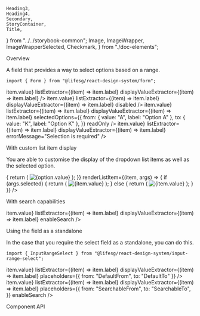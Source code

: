     Heading3,
    Heading4,
    Secondary,
    StoryContainer,
    Title,
} from "../../storybook-common";
    Image,
    ImageWrapper,
    ImageWrapperSelected,
    Checkmark,
} from "./doc-elements";

<Meta title="Form/RangeSelect" component={Form.RangeSelect} />

<Title>Form.RangeSelect</Title>

<Secondary>Overview</Secondary>

A field that provides a way to select options based on a range.

```tsx
import { Form } from "@lifesg/react-design-system/form";
```

<Canvas>
    <Story name="Default">
        <StoryContainer>
            <Container>
                <Form.RangeSelect
                    label="This is the range select field"
                    options={{
                        from: [
                            { value: "A", label: "Option A" },
                            { value: "B", label: "Option B" },
                            { value: "C", label: "Option C" },
                            { value: "D", label: "Option D" },
                            {
                                value: "E",
                                label: "From Option E This is a long From Option that should get wrapped and truncated.",
                            },
                            { value: "F", label: "Option F" },
                            { value: "G", label: "Option G" },
                            { value: "H", label: "Option H" },
                            { value: "I", label: "Option I" },
                            { value: "J", label: "Option J" },
                        ],
                        to: [
                            { value: "K", label: "Option K" },
                            { value: "L", label: "Option L" },
                        ],
                    }}
                    valueExtractor={(item) => item.value}
                    listExtractor={(item) => item.label}
                    displayValueExtractor={(item) => item.label}
                />
                <Form.RangeSelect
                    label="This is the disabled state"
                    options={{
                        from: [
                            { value: "A", label: "Option A" },
                            { value: "B", label: "Option B" },
                            { value: "C", label: "Option C" },
                            { value: "D", label: "Option D" },
                        ],
                        to: [
                            { value: "K", label: "Option K" },
                            { value: "L", label: "Option L" },
                        ],
                    }}
                    valueExtractor={(item) => item.value}
                    listExtractor={(item) => item.label}
                    displayValueExtractor={(item) => item.label}
                    disabled
                />
                <Form.RangeSelect
                    label="This is the readonly state"
                    options={{
                        from: [
                            { value: "A", label: "Option A" },
                            { value: "B", label: "Option B" },
                            { value: "C", label: "Option C" },
                            { value: "D", label: "Option D" },
                        ],
                        to: [
                            { value: "K", label: "Option K" },
                            { value: "L", label: "Option L" },
                        ],
                    }}
                    valueExtractor={(item) => item.value}
                    listExtractor={(item) => item.label}
                    displayValueExtractor={(item) => item.label}
                    selectedOptions={{
                        from: { value: "A", label: "Option A" },
                        to: { value: "K", label: "Option K" },
                    }}
                    readOnly
                />
                <Form.RangeSelect
                    label="This is the error state"
                    options={{
                        from: [
                            { value: "A", label: "Option A" },
                            { value: "B", label: "Option B" },
                            { value: "C", label: "Option C" },
                            { value: "D", label: "Option D" },
                        ],
                        to: [
                            { value: "K", label: "Option K" },
                            { value: "L", label: "Option L" },
                        ],
                    }}
                    valueExtractor={(item) => item.value}
                    listExtractor={(item) => item.label}
                    displayValueExtractor={(item) => item.label}
                    errorMessage="Selection is required"
                />
            </Container>
        </StoryContainer>
    </Story>
</Canvas>

<Heading3>With custom list item display</Heading3>

You are able to customise the display of the dropdown list items as well as the selected option.

<Canvas>
    <Story name="With custom list item display">
        <StoryContainer>
            <Container>
                <Form.RangeSelect
                    label="This has a custom list item display"
                    options={{
                        from: [
                            {
                                value: "A",
                                url: "https://picsum.photos/seed/A/300/100",
                            },
                            {
                                value: "B",
                                url: "https://picsum.photos/seed/B/500/200",
                            },
                        ],
                        to: [
                            {
                                value: "C",
                                url: "https://picsum.photos/seed/C/300/300",
                            },
                            {
                                value: "D",
                                url: "https://picsum.photos/seed/D/600/150",
                            },
                        ],
                    }}
                    renderCustomSelectedOption={(option) => {
                        return (
                            <ImageWrapper>
                                <Image src={option.url} alt={option.value} />
                            </ImageWrapper>
                        );
                    }}
                    renderListItem={(item, args) => {
                        if (args.selected) {
                            return (
                                <ImageWrapperSelected>
                                    <ImageWrapper>
                                        <Image
                                            src={item.url}
                                            alt={item.value}
                                        />
                                    </ImageWrapper>
                                    <Checkmark />
                                </ImageWrapperSelected>
                            );
                        } else {
                            return (
                                <ImageWrapper>
                                    <Image src={item.url} alt={item.value} />
                                </ImageWrapper>
                            );
                        }
                    }}
                />
            </Container>
        </StoryContainer>
    </Story>
</Canvas>

<Heading3>With search capabilities</Heading3>

<Canvas>
    <Story name="With search">
        <StoryContainer>
            <Container>
                <Form.RangeSelect
                    label="This has searchable options"
                    options={{
                        from: [
                            { value: "A", label: "Option A" },
                            { value: "B", label: "Option B" },
                            { value: "C", label: "Option C" },
                            { value: "D", label: "Option D" },
                        ],
                        to: [
                            { value: "K", label: "Option K" },
                            { value: "L", label: "Option L" },
                        ],
                    }}
                    valueExtractor={(item) => item.value}
                    listExtractor={(item) => item.label}
                    displayValueExtractor={(item) => item.label}
                    enableSearch
                />
            </Container>
        </StoryContainer>
    </Story>
</Canvas>

<Heading3>Using the field as a standalone</Heading3>

In the case that you require the select field as a standalone, you can do this.

```tsx
import { InputRangeSelect } from "@lifesg/react-design-system/input-range-select";
```

<Canvas>
    <Story name="Standalone usage">
        <StoryContainer>
            <Container>
                <InputRangeSelect
                    options={{
                        from: [
                            { value: "A", label: "Option A" },
                            { value: "B", label: "Option B" },
                            { value: "C", label: "Option C" },
                            { value: "D", label: "Option D" },
                        ],
                        to: [
                            { value: "K", label: "Option K" },
                            { value: "L", label: "Option L" },
                        ],
                    }}
                    valueExtractor={(item) => item.value}
                    listExtractor={(item) => item.label}
                    displayValueExtractor={(item) => item.label}
                    placeholders={{ from: "DefaultFrom", to: "DefaultTo" }}
                />
                <br />
                <InputRangeSelect
                    options={{
                        from: [
                            { value: "A", label: "Option A" },
                            { value: "B", label: "Option B" },
                            { value: "C", label: "Option C" },
                            { value: "D", label: "Option D" },
                        ],
                        to: [
                            { value: "K", label: "Option K" },
                            { value: "L", label: "Option L" },
                        ],
                    }}
                    valueExtractor={(item) => item.value}
                    listExtractor={(item) => item.label}
                    displayValueExtractor={(item) => item.label}
                    placeholders={{
                        from: "SearchableFrom",
                        to: "SearchableTo",
                    }}
                    enableSearch
                />
            </Container>
        </StoryContainer>
    </Story>
</Canvas>

<Secondary>Component API</Secondary>

<PropsTable />
